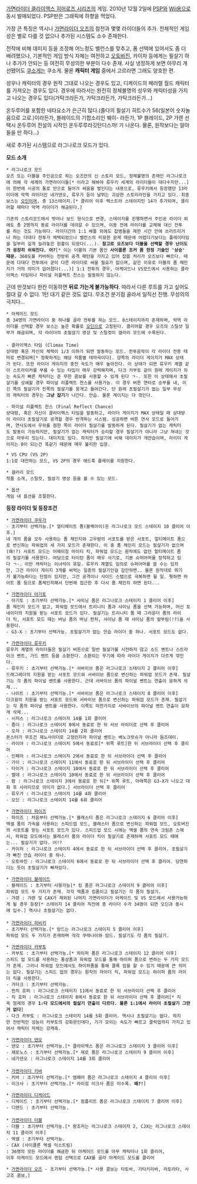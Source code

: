 [[가면라이더 클라이맥스 히어로즈 시리즈]]의 게임. 2010년 12월 2일에 [[PSP]]와 [[Wii]]용으로 동시 발매되었다. PSP판은 그래픽에 하향을 먹었다. 

가장 큰 특징은 역시나 [[가면라이더 오즈]]의 참전과 몇몇 라이더들의 추가. 전체적인 게임성은 별로 다를 것 없으나 추가된 시스템도 소수 존재한다.

전작에 비해 데미지 등을 조정해 어느정도 밸런스를 맞추고, 폼 선택에 있어서도 좀 더 배려했으나, 기본적인 게임 방식 자체는 여전하고 [[오토바진]], 카이자 등에게는 필살기 하나 추가가 안되는 등 여전히 무성의한 부분이 다수 존재. 사실 냉정하게 보면 아무리 개선됐어도 [[쿠소게]]는 쿠소게. 물론 '''캐릭터 게임''' 중에서 고르라면 그래도 양호한 편. 

성우나 캐릭터의 경우 원작 그대로 나오는 경우도 있고, 디케이드의 페러렐 월드 캐릭터를 가져오는 경우도 있다. 경우에 따라서는 완전히 정체불명의 성우와 캐릭터성을 가지고 나오는 경우도 있다(가탁크라든가, 가탁크라든가, 가탁크라든가...)

온두루어를 포함한 네타요소가 은근히 많다.(졸다의 필살기 히트수가 56(일본어 숫자놀음으로 고로.)이라든가, 블레이드의 기합소리인 붸이- 라든가, 1P 블레이드, 2P 갸렌 선택시 온두루어 전설의 시작인 온두루루라깃탄디스까! 가 나온다. 물론, 원작보다는 알아들을 만 하다...)

새로 추가된 시스템으로 라그나로크 모드가 있다.

'''모드 소개'''

 * 라그나로크 모드
 오즈 또는 더블을 주인공으로 하는 오즈만의 신 스토리 모드, 정체불명의 존재인 라그나로크에 의해 각 세계의 가면라이더들[* 이라고 해봐야 류우키 세계의 라이더들이 대다수지만...]이 한번에 시공의 통로 안으로 들어가 싸움을 벌인다는 내용으로, 류우키에서 등장했던 13라이더에 악역 라이더인 네가덴오, 류우가 등이 날뛰는 괴상한 스토리라인을 가지고 있다. 최종보스는 [[오딘]]이며, 총 13스테이지.[* 클리어 이후 엑스트라 스테이지인 14가 추가되며, 클리어할 때마다 악역 라이더가 해금된다.]

 기존의 스토리모드에서 벗어나 보드 형식으로 변경, 스테이지를 진행하면서 주인공 라이더 외에도 총 2명까지 동료 라이더를 데려갈 수 있으며, 이동 전에 라이더를 교체해 대신 전투를 하는 것도 가능하다. 라이더간의 1:1 배틀 외에도 잡병들을 제한 시간 안에 쓰러트리거나 하는 다대다 전투가 채택되었으나 밸런스의 미묘한 문제 때문에 어렵다기보다는 플레이타임을 일부러 길게 늘려놓은 원흉이 되었다(...). '''참고로 오즈보다 더블을 선택할 경우 난이도가 굉장히 쉬워진다. 어?'''[* 이는 더블의 기본 폼인 '''사이클론 조커 폼 한정 기술인 '상승' 때문.''' 360도를 커버하는 전방위 공격 패턴을 가지고 있어 잡몹 처리가 오즈보다 빠르다. 때문에 다대다 전투에서 굳이 다른 라이더로 싸울 필요가 없으며, 같은 이유로 더블의 폼 체인지가 거의 의미가 없어졌다(...)] 1:1 전투의 경우, 아케이드나 VS모드에서 사용하는 클라이맥스 타임이나 파이널 리플렉트 찬스는 발동하지 않는다. 
근데 딴것보다 한칸 이동하면 '''뒤로 가는게 불가능하다'''. 따라서 다른 루트를 가고 싶어도 절대 갈 수 없다. 1턴 대기 같은 것도 없다. 무조건 분기점 골라서 일직선 진행. 무성의의 극치다...  

 * 아케이드 모드
 총 34명의 가면라이더 중 하나를 골라 전투를 하는 모드. 8스테이지까지 존재하며, 악역 라이더를 선택할 경우 보스는 높은 확률로 [[오딘]]으로 고정된다. 클리어할 경우 오즈의 스틸샷 일부가 해금되며, 각 라이더의 초필살기 영상 및 스틸컷이 갤러리 모드에 수록된다. 
 
 - 클라이맥스 타임 (Climax Time)
 상대방 혹은 자신의 체력이 1/3 이하가 되면 발동하는 모드. 전투음악이 각 라이더 전용 테마로 변경되며[* 정확하게는 해당 작품별 테마곡이다]. 양쪽의 라이더 게이지가 MAX 상태가 된다. 또한 라이더 게이지의 충전 속도가 매우 높아진다. 이 상태가 되면 류우키 계열 같이 스트라이커를 부를 수 있는 타입이 매우 강력해지며, 다크 카부토 같이 원래 게이지가 차는 속도가 빠른 캐릭터는 준 무한 콤보를 사용할 수 있게 된다 ㄱ-. 또한 이 상태에서 초필살기를 상쇄할 경우 파이널 리플렉트 찬스를 사용가능. 이 경우 버튼 연타로 승부를 내, 이긴 쪽의 필살기가 진쪽의 필살기를 뭉개고 들어간다. 단 원래 초필살기가 없는 일부 무성의 캐릭터의 경우는 '''그냥 잡기'''가 나간다. 안습. 물론 게이지는 다 깎인다. 

 - 파이널 리플렉트 찬스 (Final Reflect Chance)
 상대방, 혹은 자신이 클라이맥스 타임을 발동하고, 라이더 게이지가 MAX 상태일 때 상대방이 라이더 초필살기로 공격할 경우 반격하는 시스템. 성공하면 버튼 연사 모드로 들어가며, 연사도에서 우위를 점한 쪽이 라이더 필살기를 발동하게 된다. 필살기가 없는 캐릭터도 발동이 가능하지만, 필살기가 없는 캐릭터가 승리할 경우 필살기가 아니라 그냥 쳐내는 것으로 마무리 짓는다. 데미지도 있다. 하지만 필살기에 비해 데미지가 개안습이며, 라이더 게이지는 0이 되는건 똑같기 때문에 매우 불리한 입장. 

 * VS CPU (VS 2P)
 1:1로 대전하는 모드, VS 2P의 경우 애드훅 플레이를 지원한다.

 * 갤러리 모드
 작품 소개, 스틸컷, 필살기 영상 등을 볼 수 있는 모드.

 * 옵션 
 게임 내 옵션을 조절한다.

'''등장 라이더 및 등장조건'''
 * [[가면라이더 쿠우가]]
 - 초기부터 선택가능.[* 얼티메이트 폼(블랙아이)은 라그나로크 모드 스테이지 10 클리어 이후.]
 네 개의 폼을 모두 사용하는 폼 체인지와 고우람의 서포트를 받은 서포트, 얼티메이트 폼으로 변신하는 파워업의 세 가지 모드가 존재한다. 이 중 폼 체인지 모드는 필살기가 없으며(왜!?) 서포트 모드는 어메이징 마이티 킥, 파워업 모드는 원작에도 없던 얼티메이트 폼의 필살기를 사용한다. 여담으로 타이탄 폼이 매우 사기로, 기본 슈퍼아머를 장착하고 있다 ㄱ-. 이딴 캐릭터는 이녀석이 유일. 류우키 계열도 임의로 슈퍼아머를 쓸 수는 있지만, 그건 라이더 게이지 3개를 써먹는 일종의 필살기인걸 감안하면.. 물론 원작대로 뛰기가 불가능하다는 단점이 있지만, 그건 공격이나 사이드 스탭으로 극복하면 될 일. 뭣하면 마이트 폼 등으로 폼체인지해서 단번에 접근한 후 다시 폼 체인지 하면 된다... 

 * [[가면라이더 아기토]]
 - 아기토 : 초기부터 선택가능.[* 샤이닝 폼은 라그나로크 스테이지 1 클리어 이후]
 폼 체인지 모드가 없고, 파워업 모드에서 트리니티 폼과 샤이닝 폼을 선택 가능하며, 머신 토네이더의 지원을 받는 서포트 모드가 있다. 필살기는 트리니티 폼 때 그라운더 폼의 라이더 킥, 서포트 모드 때는 버닝 폼의 버닝 펀치, 샤이닝 폼 때 샤이닝 폼의 칼부림(!?)을 사용한다. 
 - G3-X : 초기부터 선택가능. 초필살기가 없는 안습 라이더 중 하나. 서포트 모드도 없다. 

 * [[가면라이더 류우키]]
 류우키 계열의 라이더들은 필살기 버튼으로 일반 필살기를 시전하지 않고 소드 벤트나 스트라이크 벤트, 가드 벤트 등을 소환한다. 소환되는 무기에 따라 라이더 게이지가 다르게 깎인다. 
 - 류우키 : 초기부터 선택가능.[* 서바이브 폼은 라그나로크 스테이지 2 클리어 이후]
 드래그레더의 지원을 받는 서포트 모드와 서바이브 폼으로 변신하는 파워업 모드가 존재. 필살기는 각 폼의 파이널 벤트를 사용한다. 근데 서바이브 폼의 파이널 벤트는 연출이 묘하게 삭제...
 - 나이트 : 초기부터 선택가능.[* 서바이브 폼은 라그나로크 스테이지 8 클리어 이후]
 다크윙의 지원을 받는 서포트 모드와 서바이브 폼으로 변신하는 파워업 모드가 존재. 필살기는 각 폼의 파이널 벤트를 사용한다. 이쪽도 마찬가지로 서바이브의 파이널 벤트 연출이 묘하게 삭제... 
 - 시저스 : 라그나로크 스테이지 14를 1회 클리어
 - 졸더 : 라그나로크 스테이지 8에서 동료로 한 뒤 서브 라이더로 선택 후 클리어
 - 오쟈 : 라그나로크 스테이지 14를 2회 클리어
 몬스터가 무조건 제노사이더로 고정인지라 파이널 벤트는 베노크랏슈가 아니라 둠즈데이.
 - 라이아 : 라그나로크 스테이지 5에서 동료로[* 위쪽 루트]한 뒤 서브라이더 선택 후 클리어
 - 인페라 : 라그나로크 스테이지 2에서 동료로 한 뒤 서브라이더 선택 후 클리어
 - 가이 : 라그나로크 스테이지 11에서 동료로 한 뒤 서브라이더 선택 후 클리어
 - 타이거 : 라그나로크 스테이지 10에서 동료로 한 뒤 서브라이더 선택 후 클리어
 - 벨데 : 라그나로크 스테이지 10에서 동료로 한 뒤 서브라이더 선택 후 클리어
 - 팜 : 라그나로크 스테이지 3에서 동료로 한 뒤[* 위쪽 루트, 아래쪽은 G3-X가 나오고 대화 후 사라지므로 의미가 없다.] 서브라이더 선택 후 클리어
 - 류우가 : 라그나로크 스테이지 14를 4회 클리어
 - 오딘 : 라그나로크 스테이지 14를 6회 클리어

 * [[가면라이더 파이즈]]
 - 파이즈 : 처음부터 선택가능.[* 블래스터 폼은 라그나로크 스테이지 6 클리어 이후]
 엑셀 폼의 가속을 사용하는 스피드업 모드, 블래스터 폼으로 변신하는 파워업 모드, 오토버진의 서포트를 받는 서포트 모드가 있다. 스피드업 모드 시에는 액셀 폼의 연속 크림존 스매시, 파워업 모드에서는 블래스터 폼의 라이더 킥이 필살기로 존재하며 서포트 모드 때에는... 필살기가 없다. 어!?
 - 카이저 : 라그나로크 스테이지 4에서 동료로 한 뒤 서브라이더 선택 후 클리어. 초필살기가 빠진 안습 라이더 중 하나. 
 - 오토바진 : 라그나로크 스테이지 6에서 동료로 한 뒤 서브라이더 선택 후 클리어. 당연하다는 듯이 초필살기가 빠져있다. 

 * [[가면라이더 블레이드]]
 - 블레이드 : 초기부터 사용가능[* 킹 폼은 라그나로크 스테이지 9 클리어 이후]
 파워업 모드 두 가지가 존재. 각각 잭폼과 킹폼이고 필살기는 각 폼의 필살기.
 - 갸렌 : 갸렌 및 CAX가 제외된 나머지 가면라이더가 아케이드 및 VS 모드에서 사용가능하게 될 경우 등장[* 스테이지 14 클리어 직전에 총 라이더 수가 34명이 되면 오딘과 동시에 입수.] 역시나 초필살기는 없다. 
 
 * [[가면라이더 히비키]]
 - 초기부터 선택가능.[* 암드는 라그나로크 스테이지 5 클리어 이후]
 파워업 모드 두 가지가 존재하며 각각 쿠레나이와 암드. 필살기도 각 폼의 필살기.

 * [[가면라이더 카부토]]
 - 카부토 : 초기부터 선택가능.[* 하이퍼 폼은 라그나로크 스테이지 12 클리어 이후]
 스피드 업 모드를 사용하는 통상폼과 파워업 모드를 통해 하이퍼 폼으로 변하는 두 가지 모드가 존재. 그러나 파워업 모드에서도 하이퍼폼을 통해 클록 업을 할 수 있기 때문에 큰 의미는 없다. 필살기는 스피드 업의 경우는 원작의 라이더 킥, 파워업 모드는 하이퍼 폼의 라이더 킥을 사용한다.
 - 가타크 : 초기부터 선택가능.
 - 펀치 호퍼 : 라그나로크 스테이지 11에서 동료로 한 뒤 서브라이더 선택 후 클리어
 - 킥 호퍼 : 라그나로크 스테이지 8에서 동료로 한 뒤 서브라이더 선택 후 클리어[* 지옥 형제의 경우 '''1:다 모드에서의 필살기 연출이 다르다. 물론 1:1에서 라이더 초필살기 그딴거 없다''']
 - 다크 카부토 : 라그나로크 스테이지 14를 5회 클리어. 역시나 초필살기는 없다. 하지만 전반적인 성능이 카부토의 강화판인데다, 기가 모이는 속도가 빠르고 클락업까지 가지고 있어서 캐릭터 자체는 강캐축. 

 * [[가면라이더 덴오]]
 - 덴오 : 초기부터 선택가능.[* 클라이맥스 폼은 라그나로크 스테이지 3 클리어 이후]
 - 제로노스 : 초기부터 선택가능.[* 제로 폼은 라그나로크 스테이지 9 클리어 이후]
 - 네가덴오 : 라그나로크 스테이지 14를 3회 클리어
 
 * [[가면라이더 키바]]
 - 키바 : 초기부터 선택가능.[* 엠페러 폼은 라그나로크 스테이지 4 클리어 이후]
 - 이크사 : 초기부터 선택가능.[* 라이징 이크사 폼은 미수록. '''왜?!'''] 

 * [[가면라이더 디케이드]]
 - 디케이드 : 초기부터 선택가능.[* 컴플리트 폼은 라그나로크 스테이지 7 클리어 이후]
 - 디엔드 : 초기부터 선택가능.
 
 * [[가면라이더 더블]]
 - 더블 : 초기부터 선택가능.[* 팡조커는 라그나로크 스테이지 2, CJX는 라그나로크 스테이지 11 클리어 이후]
 - 엑셀 : 초기부터 선택가능.
 - CAX (사이클론 엑셀 익스트림)
 : 36명의 모든 라이더를 해금한 뒤 아케이드 모드를 아무 캐릭터나 1회 클리어, 
 이후 아케이드 모드에서 랜덤 선택으로 CAX를 골라 아케이드 모드를 클리어

 * [[가면라이더 오즈]] - 초기부터 선택가능.[* 사용 콤보는 타토바, 가타키리바, 라토라타, 사고조 콤보,]
